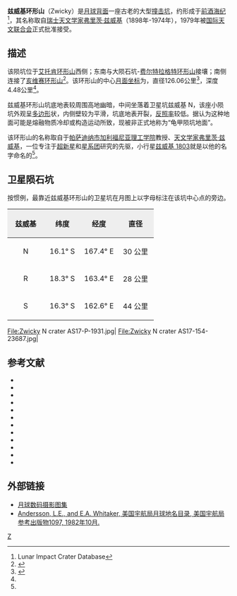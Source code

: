 {{lunar crater data
 | image      = Zwicky crater AS17-M-0837.jpg

 | caption    = {{longitem|[[阿波罗17号|阿波罗17号]]服务舱上所安装相机拍摄到的兹威基环形山|style=padding: 5px 0; line-height: 1.3em}}
 | latitude   = 16.17
 | N_or_S     = S
 | longitude  = 167.64
 | E_or_W     = E
 | diameter   = 126.06公里
 | depth      = 4.48公里
 | colong     = 192
 | eponym     = [[弗里茨·兹威基|弗里茨·兹威基]] {{small|(天文学家)}}
}}

'''兹威基环形山'''（Zwicky）是[[月球背面|月球背面]]一座古老的大型[[撞击坑|撞击坑]]，约形成于[[前酒海纪|前酒海纪]]<ref name=LICD>Lunar Impact Crater Database</ref>，其名称取自[[瑞士|瑞士]][[天文学家|天文学家]][[弗里茨·兹威基|弗里茨·兹威基]]（1898年-1974年），1979年被[[国际天文联合会|国际天文联合会]]正式批准接受。

==描述==
该陨坑位于[[艾托肯环形山|艾托肯环形山]]西侧；东南与大陨石坑-[[费尔特拉格特环形山|费尔特拉格特环形山]]接壤；南侧连接了[[亥维赛环形山|亥维赛环形山]]<ref>{{Cite web |url=http://planetarynames.wr.usgs.gov/images/Lunar/lac_85_lo.pdf |title=Crater Zwicky on LAC-13 map |accessdate=2016-07-03 |archive-date=2013-02-20 |archive-url=https://web.archive.org/web/20130220180332/http://planetarynames.wr.usgs.gov/images/Lunar/lac_85_lo.pdf |dead-url=no }}</ref>。该环形山的中心[[月面坐标|月面坐标]]为{{Coord|16.17|S|167.64|E|globe:Moon|nogoogle=1|noosm=1}}，直径126.06公里<ref name="IAU">{{Cite web |url=http://planetarynames.wr.usgs.gov/Feature/6770 |title=Directory of the International Astronomical Union |accessdate=2016-07-03 |archive-date=2020-05-30 |archive-url=https://web.archive.org/web/20200530025912/https://planetarynames.wr.usgs.gov/Feature/6770 |dead-url=no }}</ref>，深度4.48公里<ref name="LICD"/>。

兹威基环形山坑底地表较周围高地幽暗，中间坐落着卫星坑兹威基 N，该座小陨坑外观呈[[多边形|多边形]]状，内侧壁较为平滑，坑底地表开裂，[[反照率|反照率]]较低。据认为这种地面可能是熔融物质冷却或构造运动所致，现被非正式地称为“龟甲陨坑地面”。

该环形山的名称取自于[[帕萨迪纳_(加利福尼亚州)|帕萨迪纳市]][[加利福尼亚理工学院|加利福尼亚理工学院]]教授、[[天文学家|天文学家]][[弗里茨·兹威基|弗里茨·兹威基]]，一位专注于[[超新星|超新星]]和[[星系团|星系团]]研究的先驱，小行星[[小行星1803|兹威基 1803]]就是以他的名字命名的<ref name="springer" />。

==卫星陨石坑==

按惯例，最靠近兹威基环形山的卫星坑在月图上以字母标注在该坑中心点的旁边。

{| class="wikitable"
!width="25%" style="background:#eeeeee;" |兹威基
!width="25%" style="background:#eeeeee;" |纬度
!width="25%" style="background:#eeeeee;" |经度
!width="25%" style="background:#eeeeee;" |直径
|-
|align="center"|N
|align="center"|16.1° S
|align="center"|167.4° E
|align="center"|30 公里
|-
|align="center"|R
|align="center"|18.3° S
|align="center"|163.4° E
|align="center"|28 公里
|-
|align="center"|S
|align="center"|16.3° S
|align="center"|162.6° E
|align="center"|44 公里
|}

<gallery>
File:Zwicky N crater AS17-P-1931.jpg|{{small|[[阿波罗17号|阿波罗17号]]全景相机拍摄的卫星坑兹威基 N}}
File:Zwicky N crater AS17-154-23687.jpg|{{small|[[阿波罗17号|阿波罗17号]]拍摄的另一幅兹威基 N的照片}}
</gallery>

==参考文献==
{{reflist
|refs=

<ref name="springer">{{cite book
  |url=http://link.springer.com/referenceworkentry/10.1007/978-3-540-29925-7_1804
  |title=Dictionary of Minor Planet Names – (1803) Zwicky
  |last=Schmadel
  |first=Lutz D.
  |publisher=Springer Berlin Heidelberg
  |page=144
  |date=2003
  |isbn=978-3-540-29925-7
  |accessdate=November 2015
  |archive-date=2018-06-11
  |archive-url=https://web.archive.org/web/20180611015729/https://link.springer.com/referenceworkentry/10.1007%2F978-3-540-29925-7_1804
  |dead-url=no
  }}</ref>

}} <!-- end of reflist -->

{{refbegin}}
* {{cite book
  | last1 = Andersson
  | first1 = L. E.
  | last2 = Whitaker
  | first2 = E. A.
  | authorlink2 = Ewen Whitaker
  | date = 1982
  | title = [[NASA|NASA]] Catalogue of Lunar Nomenclature
  | publisher = NASA RP-1097
  | ref = harv
  }}
* {{cite web
  | last = Blue
  | first = Jennifer
  | date = July 25, 2007
  | title = Gazetteer of Planetary Nomenclature
  | publisher = [[United_States_Geological_Survey|USGS]]
  | url = http://planetarynames.wr.usgs.gov/
  | accessdate = 2007-08-05
  | ref = harv
  | archive-date = 2018-12-25
  | archive-url = https://web.archive.org/web/20181225170157/https://planetarynames.wr.usgs.gov/
  | dead-url = no
  }}
* {{cite book
  | last1 = Bussey
  | first1 = B.
  | authorlink1 = Ben Bussey
  | last2 = Spudis
  | first2 = P.
  | authorlink2 = Paul Spudis
  | date = 2004
  | title = The Clementine Atlas of the Moon
  | publisher = Cambridge University Press
  | location = New York
  | isbn = 978-0-521-81528-4
  | ref = harv
  }}
* {{cite book
  | last1 = Cocks
  | first1 = Elijah E.
  | last2 = Cocks
  | first2 = Josiah C.
  | date = 1995
  | title = Who's Who on the Moon: A Biographical Dictionary of Lunar Nomenclature
  | url = https://archive.org/details/isbn_9780936389271
  | publisher = Tudor Publishers
  | isbn = 978-0-936389-27-1
  | ref = harv
  }}
* {{cite web
  | last = McDowell
  | first = Jonathan
  | date = July 15, 2007
  | url = http://host.planet4589.org/astro/lunar/
  | title = Lunar Nomenclature
  | publisher = Jonathan's Space Report
  | accessdate = 2007-10-24
  | ref = harv
  | archive-date = 2018-12-25
  | archive-url = https://web.archive.org/web/20181225170156/http://host.planet4589.org/astro/lunar/
  | dead-url = no
  }}
* {{cite journal| last1 = Menzel| first1 = D. H.| last2 = Minnaert| first2 = M.| last3 = Levin| first3 = B.| last4 = Dollfus| first4 = A.| last5 = Bell| first5 = B.| title = Report on Lunar Nomenclature by the Working Group of Commission 17 of the IAU| doi = 10.1007/BF00171763| journal = Space Science Reviews| volume = 12| issue = 2| pages = 136–186| date = 1971| bibcode = 1971SSRv...12..136M| ref = harv}}
* {{cite book
  | first = Patrick
  | last = Moore
  | authorlink = Patrick Moore
  | date = 2001
  | title = On the Moon
  | url = https://archive.org/details/patrickmooreonmo00patr
  | publisher = Sterling Publishing Co.
  | isbn = 978-0-304-35469-6
  | ref = harv
  }}
* {{cite book
  | first = Fred W.
  | last = Price
  | date = 1988
  | title = The Moon Observer's Handbook
  | publisher = Cambridge University Press
  | isbn = 978-0-521-33500-3
  | ref = harv
  }}
* {{cite book
  | last = Rükl
  | first = Antonín
  | authorlink = Antonín Rükl
  | date = 1990
  | title = Atlas of the Moon
  | publisher = Kalmbach Books
  | isbn = 978-0-913135-17-4
  | ref = harv
  }}
* {{cite book
  | last = Webb
  | first = Rev. T. W.
  | authorlink = Thomas William Webb
  | date = 1962
  | title = Celestial Objects for Common Telescopes
  | url = https://archive.org/details/celestialobjects00webb
  | edition = 6th revised
  | publisher = Dover
  | isbn = 978-0-486-20917-3
  | ref = harv
  }}
* {{cite book
  | first = Ewen A.
  | last = Whitaker
  | authorlink = Ewen Whitaker
  | date = 1999
  | title = Mapping and Naming the Moon
  | publisher = Cambridge University Press
  | isbn = 978-0-521-62248-6
  | ref = harv
  }}
* {{cite book
  | first = Peter T.
  | last = Wlasuk
  | date = 2000
  | title = Observing the Moon
  | publisher = Springer
  | isbn = 978-1-85233-193-1
  | ref = harv
 }}
{{refend}}

==外部链接==
*[http://www.lpi.usra.edu/resources/lunar_orbiter/bin/srch_nam.shtml?Keeler%7C0 月球数码摄影图集] {{Wayback|url=http://www.lpi.usra.edu/resources/lunar_orbiter/bin/srch_nam.shtml?Keeler%7C0 |date=20201127012803 }}
*[http://planet4589.org/astro/lunar/RP-1097.pdf Andersson, L.E., and E.A. Whitaker, 美国宇航局月球地名目录, 美国宇航局参考出版物1097, 1982年10月.] {{Wayback|url=http://planet4589.org/astro/lunar/RP-1097.pdf |date=20141006125838 }}

[[Category:月球环形山|Z]]
{{月球環形山 (T-Z)}}